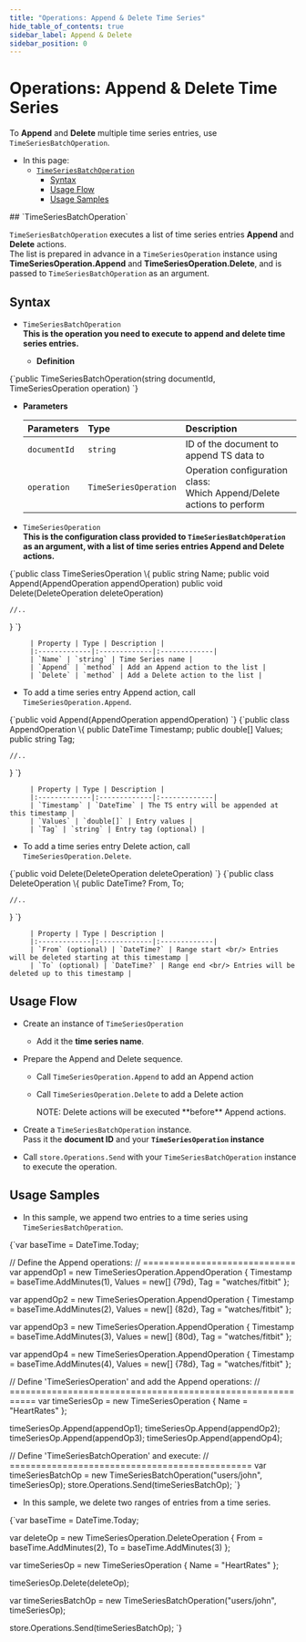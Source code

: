 ```yaml
---
title: "Operations: Append & Delete Time Series"
hide_table_of_contents: true
sidebar_label: Append & Delete
sidebar_position: 0
---
```



# Operations: Append & Delete Time Series
<Admonition type="note" title="">

To **Append** and **Delete** multiple time series entries, use `TimeSeriesBatchOperation`.  

* In this page:  
  * [`TimeSeriesBatchOperation`](../../../../document-extensions/timeseries/client-api/operations/append-and-delete.mdx#timeseriesbatchoperation)  
     * [Syntax](../../../../document-extensions/timeseries/client-api/operations/append-and-delete.mdx#syntax)  
     * [Usage Flow](../../../../document-extensions/timeseries/client-api/operations/append-and-delete.mdx#usage-flow)  
     * [Usage Samples](../../../../document-extensions/timeseries/client-api/operations/append-and-delete.mdx#usage-samples)  
</Admonition>
## `TimeSeriesBatchOperation`

`TimeSeriesBatchOperation` executes a list of time series entries **Append** 
and **Delete** actions.  
The list is prepared in advance in a `TimeSeriesOperation` instance using 
**TimeSeriesOperation.Append** and **TimeSeriesOperation.Delete**, and is 
passed to `TimeSeriesBatchOperation` as an argument.  



## Syntax

* `TimeSeriesBatchOperation`  
  **This is the operation you need to execute to append and delete time series entries.**  

   * **Definition**  
<TabItem value="TimeSeriesBatchOperation-definition" label="TimeSeriesBatchOperation-definition">
<CodeBlock language="csharp">
{`public TimeSeriesBatchOperation(string documentId, TimeSeriesOperation operation)
`}
</CodeBlock>
</TabItem>  

   * **Parameters**  

        | Parameters | Type | Description |
        |:-------------|:-------------|:-------------|
        | `documentId` | `string` | ID of the document to append TS data to |
        | `operation` | `TimeSeriesOperation` | Operation configuration class: <br/> Which Append/Delete actions to perform |

* `TimeSeriesOperation`  
  **This is the configuration class provided to `TimeSeriesBatchOperation` 
  as an argument, with a list of time series entries Append and Delete actions.**  

<TabItem value="json" label="json">
<CodeBlock language="json">
{`public class TimeSeriesOperation
\{
    public string Name;
    public void Append(AppendOperation appendOperation)
    public void Delete(DeleteOperation deleteOperation)

    //..
\}
`}
</CodeBlock>
</TabItem>

         | Property | Type | Description |
         |:-------------|:-------------|:-------------|
         | `Name` | `string` | Time Series name |
         | `Append` | `method` | Add an Append action to the list |
         | `Delete` | `method` | Add a Delete action to the list |
   * To add a time series entry Append action, call `TimeSeriesOperation.Append`.
<TabItem value="json" label="json">
<CodeBlock language="json">
{`public void Append(AppendOperation appendOperation)
`}
</CodeBlock>
</TabItem>
<TabItem value="json" label="json">
<CodeBlock language="json">
{`public class AppendOperation
\{
    public DateTime Timestamp;
    public double[] Values;
    public string Tag;

    //..
\}
`}
</CodeBlock>
</TabItem>

         | Property | Type | Description |
         |:-------------|:-------------|:-------------|
         | `Timestamp` | `DateTime` | The TS entry will be appended at this timestamp |
         | `Values` | `double[]` | Entry values |
         | `Tag` | `string` | Entry tag (optional) |
   * To add a time series entry Delete action, call `TimeSeriesOperation.Delete`.
<TabItem value="json" label="json">
<CodeBlock language="json">
{`public void Delete(DeleteOperation deleteOperation)
`}
</CodeBlock>
</TabItem>
<TabItem value="json" label="json">
<CodeBlock language="json">
{`public class DeleteOperation
\{
    public DateTime? From, To;

    //..
\}
`}
</CodeBlock>
</TabItem>

         | Property | Type | Description |
         |:-------------|:-------------|:-------------|
         | `From` (optional) | `DateTime?` | Range start <br/> Entries will be deleted starting at this timestamp |
         | `To` (optional) | `DateTime?` | Range end <br/> Entries will be deleted up to this timestamp |




## Usage Flow

* Create an instance of `TimeSeriesOperation`  
   * Add it the **time series name**.  

* Prepare the Append and Delete sequence.  
   * Call `TimeSeriesOperation.Append` to add an Append action  
   * Call `TimeSeriesOperation.Delete` to add a Delete action  

        <Admonition type="info" title="">
         NOTE: Delete actions will be executed **before** Append actions.  
        </Admonition>

* Create a `TimeSeriesBatchOperation` instance.  
  Pass it the **document ID** and your **`TimeSeriesOperation` instance**  

* Call `store.Operations.Send` with your `TimeSeriesBatchOperation` 
  instance to execute the operation.  




## Usage Samples

* In this sample, we append two entries to a time series using `TimeSeriesBatchOperation`.  
<TabItem value="timeseries_region_Append-Using-TimeSeriesBatchOperation" label="timeseries_region_Append-Using-TimeSeriesBatchOperation">
<CodeBlock language="csharp">
{`var baseTime = DateTime.Today;

// Define the Append operations:
// =============================
var appendOp1 = new TimeSeriesOperation.AppendOperation
\{
    Timestamp = baseTime.AddMinutes(1), Values = new[] \{79d\}, Tag = "watches/fitbit"
\};

var appendOp2 = new TimeSeriesOperation.AppendOperation
\{
    Timestamp = baseTime.AddMinutes(2), Values = new[] \{82d\}, Tag = "watches/fitbit"
\};

var appendOp3 = new TimeSeriesOperation.AppendOperation
\{
    Timestamp = baseTime.AddMinutes(3), Values = new[] \{80d\}, Tag = "watches/fitbit" 
\};

var appendOp4 = new TimeSeriesOperation.AppendOperation
\{
    Timestamp = baseTime.AddMinutes(4), Values = new[] \{78d\}, Tag = "watches/fitbit" 
\};

// Define 'TimeSeriesOperation' and add the Append operations:
// ===========================================================
var timeSeriesOp = new TimeSeriesOperation
\{
    Name = "HeartRates"
\};

timeSeriesOp.Append(appendOp1);
timeSeriesOp.Append(appendOp2);
timeSeriesOp.Append(appendOp3);
timeSeriesOp.Append(appendOp4);


// Define 'TimeSeriesBatchOperation' and execute:
// ==============================================
var timeSeriesBatchOp = new TimeSeriesBatchOperation("users/john", timeSeriesOp);
store.Operations.Send(timeSeriesBatchOp);
`}
</CodeBlock>
</TabItem>  

* In this sample, we delete two ranges of entries from a time series.  
<TabItem value="timeseries_region_Delete-Range-Using-TimeSeriesBatchOperation" label="timeseries_region_Delete-Range-Using-TimeSeriesBatchOperation">
<CodeBlock language="csharp">
{`var baseTime = DateTime.Today;

var deleteOp = new TimeSeriesOperation.DeleteOperation
\{
    From = baseTime.AddMinutes(2), To = baseTime.AddMinutes(3)
\};

var timeSeriesOp = new TimeSeriesOperation
\{
    Name = "HeartRates"
\};

timeSeriesOp.Delete(deleteOp);

var timeSeriesBatchOp = new TimeSeriesBatchOperation("users/john", timeSeriesOp);

store.Operations.Send(timeSeriesBatchOp);
`}
</CodeBlock>
</TabItem>  




